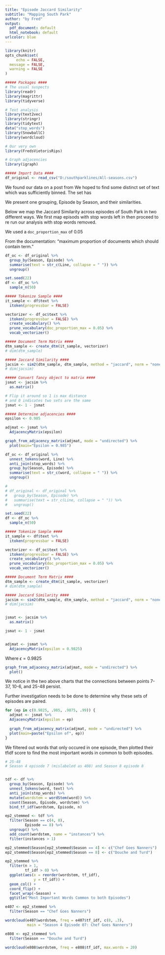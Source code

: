 ---
title: "Episode Jaccard Similarity"
subtitle: "Mapping South Park"
author: "by Fred"
output:
  pdf_document: default
  html_notebook: default
urlcolor: blue
---

```{r include=FALSE}
library(knitr)
opts_chunk$set(
     echo = FALSE,
  message = FALSE,
  warning = FALSE
)

```



```{r packages}
##### Packages ####
# The usual suspects
library(readr)
library(magrittr)
library(tidyverse)

# Text analysis
library(text2vec)
library(stringr)
library(tidytext)
data("stop_words")
library(SnowballC)
library(wordcloud)

# Our very own
library(FredsVietorisRips)

# Graph adjacencies
library(igraph)
```

\section{Step 1: Collect Underpants}
\subsection{The Data}

```{r import_data}
##### Import Data ####
df_original <- read_csv("D:/southparklines/All-seasons.csv")
```

We found our data on a post from 
\href{https://www.kaggle.com/tovarischsukhov/southparklines}
{some generous soul on Kaggle.}
We hoped to find some distinct set of text which was sufficiently binned. 
The set has 
\begin{itemize}
  \item Season
  \item Episode
  \item Character
  \item Lines
\end{itemize}

We present one grouping, Episode by Season, and their similarities.

\section{Step 2: ???}
\subsection{Jaccard Simliarity}

\begin{equation*}
  J = \frac{ | A \cap B | }{ |A| + |B| - |A \cap B| }
\end{equation*}

Below we map the Jaccard Similarity across episodes of South Park in two 
different ways. 
We first map episods with stop words left in then proceed to re run our 
analysis with stop words removed. 

\subsubsection{A note on both analyses}
We used a `doc_proportion_max` of 0.05 

From the documentation:
"maximum proportion of documents which should contain term."


\subsection{Stop Words Not Removed}

```{r sample_data}

df_oc <- df_original %>%
  group_by(Season, Episode) %>%
  summarise(text = str_c(Line, collapse = " ")) %>%
  ungroup()

set.seed(22)
df <- df_oc %>%
  sample_n(50) 
```

```{r tokenize}
##### Tokenize Sample ####
it_sample <- df$text %>%
  itoken(progressbar = FALSE)
```

```{r vectorizer}
vectorizer <- df_oc$text %>%
  itoken(progressbar = FALSE) %>%
  create_vocabulary() %>%
  prune_vocabulary(doc_proportion_max = 0.05) %>% 
  vocab_vectorizer()
```



```{r doc_term_mat}
##### Document Term Matrix ####
dtm_sample <- create_dtm(it_sample, vectorizer)
# dim(dtm_sample)

##### Jaccard Similarity ####
jacsim <- sim2(dtm_sample, dtm_sample, method = "jaccard", norm = "none")
# dim(jacsim)

##### Convert fancy object to matrix ####
jsmat <- jacsim %>%
  as.matrix() 

# Flip it around so 1 is max distance 
# and 0 indicates two sets are the same
jsmat <- 1 - jsmat 

##### Determine adjacencies ####
epsilon <- 0.985

adjmat <- jsmat %>%
  AdjacencyMatrix(epsilon)
```

```{r plot_adjmat, include=TRUE}
graph_from_adjacency_matrix(adjmat, mode = "undirected") %>%
  plot(main="Epsilon = 0.985")
``` 



\subsection{Stop Words Removed}

```{r remove_stop_words}
df_oc <- df_original %>%
  unnest_tokens(word, Line) %>%
  anti_join(stop_words) %>%
  group_by(Season, Episode) %>%
  summarise(text = str_c(word, collapse = " ")) %>%
  ungroup()

# 
# df_original <- df_original %>%
#   group_by(Season, Episode) %>%
#   summarise(text = str_c(Line, collapse = " ")) %>%
#   ungroup()

set.seed(22)
df <- df_oc %>%
  sample_n(50) 

##### Tokenize Sample ####
it_sample <- df$text %>%
  itoken(progressbar = FALSE)

vectorizer <- df_oc$text %>%
  itoken(progressbar = FALSE) %>%
  create_vocabulary() %>%
  prune_vocabulary(doc_proportion_max = 0.05) %>% 
  vocab_vectorizer()

##### Document Term Matrix ####
dtm_sample <- create_dtm(it_sample, vectorizer)
# dim(dtm_sample)

##### Jaccard Similarity ####
jacsim <- sim2(dtm_sample, dtm_sample, method = "jaccard", norm = "none")
# dim(jacsim)


jsmat <- jacsim %>%
  as.matrix() 

jsmat <- 1 - jsmat 


adjmat <- jsmat %>%
  AdjacencyMatrix(epsilon = 0.9825)
```

Where $\epsilon = 0.9825$

```{r noStopWords_plot_adjmat, include=TRUE}
graph_from_adjacency_matrix(adjmat, mode = "undirected") %>%
  plot()
``` 

\subsection{A Quick Thought}
We notice in the two above charts that the connections between points 7-37, 10-6,
and 25-48 persist. 

Further investigation needs to be done to determine why these sets of episodes
are paired.


\section{As $\epsilon$ gets bigger}

```{r varrying_epsilon_plots}
for (ep in c(0.9825, .985, .9875, .99)) {
  adjmat <- jsmat %>%
  AdjacencyMatrix(epsilon = ep)
  
  graph_from_adjacency_matrix(adjmat, mode = "undirected") %>%
  plot(main=paste("Epsilon of", ep))
}
```


\section{Step 3: Profit}
We filtered out words that only occured in one episode, then plotted their tfidf
score to find the most important words in common to both episodes. 


```{r}
# 25-48
# Season 4 episode 7 (mislabeled as 408) and Season 8 episode 8


tdf <- df %>%
  group_by(Season, Episode) %>%
  unnest_tokens(word, text) %>%
  anti_join(stop_words) %>% 
  mutate(wordstem = wordStem(word)) %>%
  count(Season, Episode, wordstem) %>%
  bind_tf_idf(wordstem, Episode, n)

ep2_stemmed <- tdf %>%
  filter(Season == c(4, 8),
         Episode == 8) %>%
  ungroup() %>%
  add_count(wordstem, name = "instances") %>%
  filter(instances > 1)

ep2_stemmed$Season[ep2_stemmed$Season == 4] <- c("Chef Goes Nanners")
ep2_stemmed$Season[ep2_stemmed$Season == 8] <- c("Douche and Turd")

ep2_stemmed %>%
  filter(n > 1,
         tf_idf > 0) %>%
  ggplot(aes(x = reorder(wordstem, tf_idf),
             y = tf_idf)) + 
  geom_col() + 
  coord_flip() +
  facet_wrap(~Season) +
  ggtitle("Most Important Words Common to both Episodes")
```

\subsection{Season 4, Episode 7: Chef Goes Nanners}
\subsubsection{IMDB Description}
\begin{center}
  Chef and Jimbo are debating whether the flag of South Park, which depicts four white figures lynching a black figure, should be kept. 
  Jimbo wants to keep the flag out of tradition, while Chef feels it's a racist symbol. 
  As the debate spreads through the town, the mayor backs out of making a judgment, saying the issue will be decided by a debate held by the schoolchildren. 
  This pits Wendy and Cartman, who want it changed, against Stan, Kyle and Kenny, who don't see anything wrong with the flag as it is.
\end{center}


\subsection{Season 8, Episode 8: Douche and Turd}

\subsubsection{IMDB Description}
\begin{center}
  Stan refuses to vote in the school mascot election because his choices are a giant douche and a turd sandwich.
  Unfortunately, his views on voting are seen as un-American, and he is ultimately banished from the town. 
\end{center}

```{r ep407}

e407 <- ep2_stemmed %>%
  filter(Season == "Chef Goes Nanners")

wordcloud(e407$wordstem, freq = e407$tf_idf, c(8, .3), 
          main = "Season 4 Episode 07: Chef Goes Nanners")
```


```{r ep808}
e808 <- ep2_stemmed %>%
  filter(Season == "Douche and Turd")

wordcloud(e808$wordstem, freq = e808$tf_idf, max.words = 20)
```

































